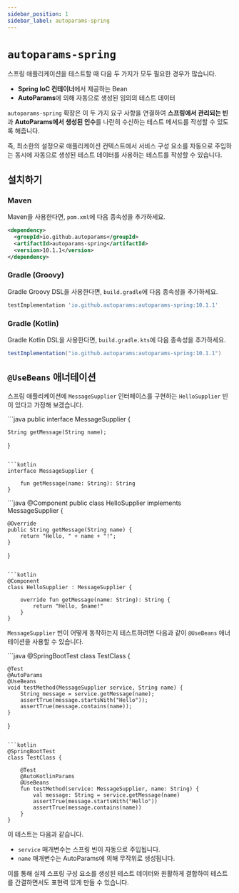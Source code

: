 ```yaml
---
sidebar_position: 1
sidebar_label: autoparams-spring
---
```



# `autoparams-spring`

스프링 애플리케이션을 테스트할 때 다음 두 가지가 모두 필요한 경우가 많습니다.

- **Spring IoC 컨테이너**에서 제공하는 Bean
- **AutoParams**에 의해 자동으로 생성된 임의의 테스트 데이터

`autoparams-spring` 확장은 이 두 가지 요구 사항을 연결하여 **스프링에서 관리되는 빈**과 **AutoParams에서 생성된 인수**를 나란히 수신하는 테스트 메서드를 작성할 수 있도록 해줍니다.

즉, 최소한의 설정으로 애플리케이션 컨텍스트에서 서비스 구성 요소를 자동으로 주입하는 동시에 자동으로 생성된 테스트 데이터를 사용하는 테스트를 작성할 수 있습니다.

## 설치하기

### Maven

Maven을 사용한다면, `pom.xml`에 다음 종속성을 추가하세요.

```xml
<dependency>
  <groupId>io.github.autoparams</groupId>
  <artifactId>autoparams-spring</artifactId>
  <version>10.1.1</version>
</dependency>
```

### Gradle (Groovy)

Gradle Groovy DSL을 사용한다면, `build.gradle`에 다음 종속성을 추가하세요.

```gradle
testImplementation 'io.github.autoparams:autoparams-spring:10.1.1'
```

### Gradle (Kotlin)

Gradle Kotlin DSL을 사용한다면, `build.gradle.kts`에 다음 종속성을 추가하세요.

```gradle
testImplementation("io.github.autoparams:autoparams-spring:10.1.1")
```

## `@UseBeans` 애너테이션

스프링 애플리케이션에 `MessageSupplier` 인터페이스를 구현하는 `HelloSupplier` 빈이 있다고 가정해 보겠습니다.

<JavaKotlinCodeBlock>
```java
public interface MessageSupplier {

    String getMessage(String name);
}
```

```kotlin
interface MessageSupplier {
    
    fun getMessage(name: String): String
}
```
</JavaKotlinCodeBlock>

<JavaKotlinCodeBlock>
```java
@Component
public class HelloSupplier implements MessageSupplier {

    @Override
    public String getMessage(String name) {
        return "Hello, " + name + "!";
    }
}
```

```kotlin
@Component
class HelloSupplier : MessageSupplier {

    override fun getMessage(name: String): String {
        return "Hello, $name!"
    }
}
```
</JavaKotlinCodeBlock>

`MessageSupplier` 빈이 어떻게 동작하는지 테스트하려면 다음과 같이 `@UseBeans` 애너테이션을 사용할 수 있습니다.

<JavaKotlinCodeBlock>
```java
@SpringBootTest
class TestClass {

    @Test
    @AutoParams
    @UseBeans
    void testMethod(MessageSupplier service, String name) {
        String message = service.getMessage(name);
        assertTrue(message.startsWith("Hello"));
        assertTrue(message.contains(name));
    }
}
```

```kotlin
@SpringBootTest
class TestClass {

    @Test
    @AutoKotlinParams
    @UseBeans
    fun testMethod(service: MessageSupplier, name: String) {
        val message: String = service.getMessage(name)
        assertTrue(message.startsWith("Hello"))
        assertTrue(message.contains(name))
    }
}
```
</JavaKotlinCodeBlock>

이 테스트는 다음과 같습니다.

- `service` 매개변수는 스프링 빈이 자동으로 주입됩니다.
- `name` 매개변수는 AutoParams에 의해 무작위로 생성됩니다.

이를 통해 실제 스프링 구성 요소를 생성된 테스트 데이터와 원활하게 결합하여 테스트를 간결하면서도 표현력 있게 만들 수 있습니다.
